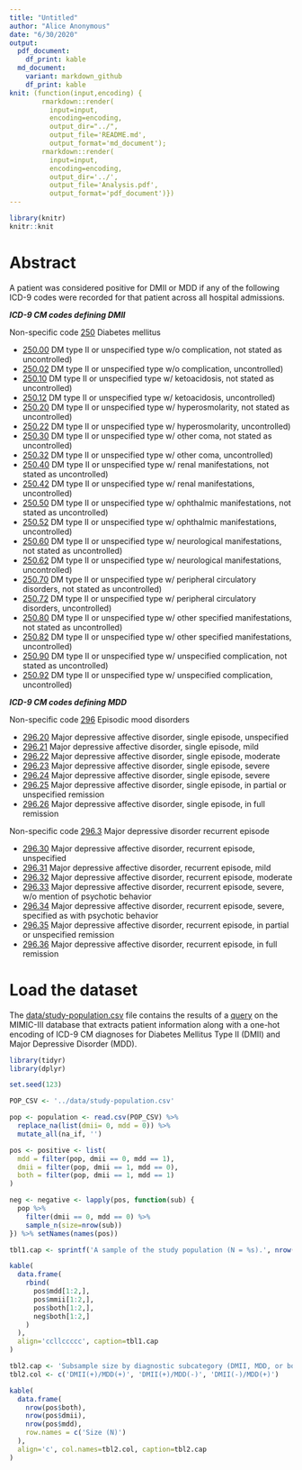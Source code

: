```yaml
---
title: "Untitled"
author: "Alice Anonymous"
date: "6/30/2020"
output:
  pdf_document:
    df_print: kable
  md_document:
    variant: markdown_github
    df_print: kable
knit: (function(input,encoding) {
        rmarkdown::render(
          input=input, 
          encoding=encoding, 
          output_dir="../",
          output_file='README.md',
          output_format='md_document');
        rmarkdown::render(
          input=input, 
          encoding=encoding,
          output_dir='../',
          output_file='Analysis.pdf', 
          output_format='pdf_document')})
---
```



```r
library(knitr)
knitr::knit
```

# Abstract


A patient was considered positive for DMII or MDD if any of the following ICD-9 codes were recorded for that patient across all hospital admissions.

**_ICD-9 CM codes defining DMII_**

Non-specific code [250](http://www.icd9data.com/2014/Volume1/240-279/249-259/250/default.htm) Diabetes mellitus

- [250.00](http://www.icd9data.com/2014/Volume1/240-279/249-259/250/250.00.htm) DM type II or unspecified type w/o complication, not stated as uncontrolled)
- [250.02](http://www.icd9data.com/2014/Volume1/240-279/249-259/250/250.02.htm) DM type II or unspecified type w/o complication, uncontrolled)
- [250.10](http://www.icd9data.com/2014/Volume1/240-279/249-259/250/250.10.htm) DM type II or unspecified type w/ ketoacidosis, not stated as uncontrolled)
- [250.12](http://www.icd9data.com/2014/Volume1/240-279/249-259/250/250.12.htm) DM type II or unspecified type w/ ketoacidosis, uncontrolled)
- [250.20](http://www.icd9data.com/2014/Volume1/240-279/249-259/250/250.20.htm) DM type II or unspecified type w/ hyperosmolarity, not stated as uncontrolled)
- [250.22](http://www.icd9data.com/2014/Volume1/240-279/249-259/250/250.22.htm) DM type II or unspecified type w/ hyperosmolarity, uncontrolled)
- [250.30](http://www.icd9data.com/2014/Volume1/240-279/249-259/250/250.30.htm) DM type II or unspecified type w/ other coma, not stated as uncontrolled)
- [250.32](http://www.icd9data.com/2014/Volume1/240-279/249-259/250/250.32.htm) DM type II or unspecified type w/ other coma, uncontrolled)
- [250.40](http://www.icd9data.com/2014/Volume1/240-279/249-259/250/250.40.htm) DM type II or unspecified type w/ renal manifestations, not stated as uncontrolled)
- [250.42](http://www.icd9data.com/2014/Volume1/240-279/249-259/250/250.42.htm) DM type II or unspecified type w/ renal manifestations, uncontrolled)
- [250.50](http://www.icd9data.com/2014/Volume1/240-279/249-259/250/250.50.htm) DM type II or unspecified type w/ ophthalmic manifestations, not stated as uncontrolled)
- [250.52](http://www.icd9data.com/2014/Volume1/240-279/249-259/250/250.52.htm) DM type II or unspecified type w/ ophthalmic manifestations, uncontrolled)
- [250.60](http://www.icd9data.com/2014/Volume1/240-279/249-259/250/250.60.htm) DM type II or unspecified type w/ neurological manifestations, not stated as uncontrolled)
- [250.62](http://www.icd9data.com/2014/Volume1/240-279/249-259/250/250.62.htm) DM type II or unspecified type w/ neurological manifestations, uncontrolled)
- [250.70](http://www.icd9data.com/2014/Volume1/240-279/249-259/250/250.70.htm) DM type II or unspecified type w/ peripheral circulatory disorders, not stated as uncontrolled)
- [250.72](http://www.icd9data.com/2014/Volume1/240-279/249-259/250/250.72.htm) DM type II or unspecified type w/ peripheral circulatory disorders, uncontrolled)
- [250.80](http://www.icd9data.com/2014/Volume1/240-279/249-259/250/250.80.htm) DM type II or unspecified type w/ other specified manifestations, not stated as uncontrolled)
- [250.82](http://www.icd9data.com/2014/Volume1/240-279/249-259/250/250.82.htm) DM type II or unspecified type w/ other specified manifestations, uncontrolled)
- [250.90](http://www.icd9data.com/2014/Volume1/240-279/249-259/250/250.90.htm) DM type II or unspecified type w/ unspecified complication, not stated as uncontrolled)
- [250.92](http://www.icd9data.com/2014/Volume1/240-279/249-259/250/250.92.htm) DM type II or unspecified type w/ unspecified complication, uncontrolled)

**_ICD-9 CM codes defining MDD_**

Non-specific code [296](http://www.icd9data.com/2014/Volume1/290-319/295-299/296/default.htm) Episodic mood disorders

  - [296.20](http://www.icd9data.com/2014/Volume1/290-319/295-299/296/296.20.htm) Major depressive affective disorder, single episode, unspecified
  - [296.21](http://www.icd9data.com/2014/Volume1/290-319/295-299/296/296.21.htm) Major depressive affective disorder, single episode, mild
  - [296.22](http://www.icd9data.com/2014/Volume1/290-319/295-299/296/296.22.htm) Major depressive affective disorder, single episode, moderate
  - [296.23](http://www.icd9data.com/2014/Volume1/290-319/295-299/296/296.23.htm) Major depressive affective disorder, single episode, severe
  - [296.24](http://www.icd9data.com/2014/Volume1/290-319/295-299/296/296.24.htm) Major depressive affective disorder, single episode, severe
  - [296.25](http://www.icd9data.com/2014/Volume1/290-319/295-299/296/296.25.htm) Major depressive affective disorder, single episode, in partial or unspecified remission
  - [296.26](http://www.icd9data.com/2014/Volume1/290-319/295-299/296/296.26.htm) Major depressive affective disorder, single episode, in full remission      

Non-specific code [296.3](http://www.icd9data.com/2014/Volume1/290-319/295-299/296/296.3.htm) Major depressive disorder recurrent episode

  - [296.30](http://www.icd9data.com/2014/Volume1/290-319/295-299/296/296.30.htm) Major depressive affective disorder, recurrent episode, unspecified
  - [296.31](http://www.icd9data.com/2014/Volume1/290-319/295-299/296/296.31.htm) Major depressive affective disorder, recurrent episode, mild
  - [296.32](http://www.icd9data.com/2014/Volume1/290-319/295-299/296/296.32.htm) Major depressive affective disorder, recurrent episode, moderate
  - [296.33](http://www.icd9data.com/2014/Volume1/290-319/295-299/296/296.33.htm) Major depressive affective disorder, recurrent episode, severe, w/o mention of psychotic behavior
  - [296.34](http://www.icd9data.com/2014/Volume1/290-319/295-299/296/296.34.htm) Major depressive affective disorder, recurrent episode, severe, specified as with psychotic behavior
  - [296.35](http://www.icd9data.com/2014/Volume1/290-319/295-299/296/296.35.htm) Major depressive affective disorder, recurrent episode, in partial or unspecified remission
  - [296.36](http://www.icd9data.com/2014/Volume1/290-319/295-299/296/296.36.htm) Major depressive affective disorder, recurrent episode, in full remission

# Load the dataset

The [data/study-population.csv](data/study-population.csv) file contains the results of a [query](sql/study-population.sql) on the MIMIC-III database that extracts patient information along with a one-hot encoding of ICD-9 CM diagnoses for Diabetes Mellitus Type II (DMII) and Major Depressive Disorder (MDD). 

```r
library(tidyr)
library(dplyr)

set.seed(123)

POP_CSV <- '../data/study-population.csv'

pop <- population <- read.csv(POP_CSV) %>%
  replace_na(list(dmii= 0, mdd = 0)) %>%
  mutate_all(na_if, '')

pos <- positive <- list(
  mdd = filter(pop, dmii == 0, mdd == 1), 
  dmii = filter(pop, dmii == 1, mdd == 0), 
  both = filter(pop, dmii == 1, mdd == 1) 
)

neg <- negative <- lapply(pos, function(sub) {
  pop %>% 
    filter(dmii == 0, mdd == 0) %>%
    sample_n(size=nrow(sub))
}) %>% setNames(names(pos))
```

```r
tbl1.cap <- sprintf('A sample of the study population (N = %s).', nrow(pop))

kable(
  data.frame(
    rbind(
      pos$mdd[1:2,],
      pos$mmii[1:2,],
      pos$both[1:2,],
      neg$both[1:2,]
    )
  ), 
  align='ccllccccc', caption=tbl1.cap
)
```

```r
tbl2.cap <- 'Subsample size by diagnostic subcategory (DMII, MDD, or both).'
tbl2.col <- c('DMII(+)/MDD(+)', 'DMII(+)/MDD(-)', 'DMII(-)/MDD(+)')

kable(
  data.frame(
    nrow(pos$both), 
    nrow(pos$dmii), 
    nrow(pos$mdd), 
    row.names = c('Size (N)')
  ),
  align='c', col.names=tbl2.col, caption=tbl2.cap
)
```
